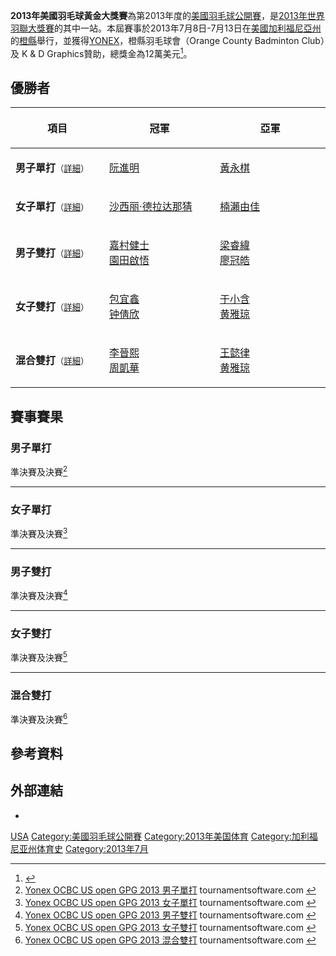 {{noteTA|G1=Badminton}}
{{infobox badminton event
|name           = 2013年美國羽毛球黃金大獎賽
|image          = 
|size           = 
|caption        =
|dates          = 2013年7月8日－7月13日
|number_edition = 
|level          = 3A
|prize_money    = 12萬美元
|location       = {{USA}}[[橙縣_(加利福尼亞州)|橙縣]]
|venue          = 
|previous       = 2012年美國羽毛球黃金大獎賽 
|next           = 2014年美國羽毛球黃金大獎賽
}}
'''2013年美國羽毛球黃金大獎賽'''為第2013年度的[[美國羽毛球公開賽|美國羽毛球公開賽]]，是[[2013年世界羽聯大獎賽|2013年世界羽聯大獎賽]]的其中一站。本屆賽事於2013年7月8日-7月13日在[[美國|美國]][[加利福尼亞州|加利福尼亞州]]的[[橙縣_(加利福尼亞州)|橙縣]]舉行，並獲得[[YONEX|YONEX]]，橙縣羽毛球會（Orange County Badminton Club）及 K & D Graphics贊助，總獎金為12萬美元<ref>{{cite web|title=Invitation - 2013 YONEX /OCBC Grand Prix Gold Championships|url=http://www.bwfbadminton.org/file.aspx?id=446431&dl=1|publisher=USA Badminton}}{{Dead link|date=2018年11月 |bot=InternetArchiveBot |fix-attempted=yes }}{{en}}</ref>。

== 優勝者 ==
{| class=wikitable style="font-size:small"
!width="200"|項目
!width="250"|冠軍
!width="250"|亞軍
|-
|'''男子單打'''<small>（[[#男子單打|詳細]]）</small>
|{{flagicon|VIE}} [[阮進明|阮進明]]
|{{flagicon|HKG}} [[黃永棋|黃永棋]]
|-
|'''女子單打'''<small>（[[#女子單打|詳細]]）</small>
|{{flagicon|THA}} [[沙西丽·德拉达那猜|沙西丽·德拉达那猜]]
|{{flagicon|JPN}} [[楠瀨由佳|楠瀨由佳]]
|-
|'''男子雙打'''<small>（[[#男子雙打|詳細]]）</small>
|{{flagicon|JPN}} [[嘉村健士|嘉村健士]]<br/>{{flagicon|JPN}} [[園田啟悟|園田啟悟]]
|{{flagicon|TPE}} [[梁睿緯|梁睿緯]]<br/>{{flagicon|TPE}} [[廖冠皓|廖冠皓]]
|-
|'''女子雙打'''<small>（[[#女子雙打|詳細]]）</small>
|{{flagicon|CHN}} [[包宜鑫|包宜鑫]]<br/>{{flagicon|CHN}} [[钟倩欣|钟倩欣]]
|{{flagicon|CHN}} [[于小含|于小含]]<br/>{{flagicon|CHN}} [[黄雅琼|黄雅琼]]
|-
|'''混合雙打'''<small>（[[#混合雙打|詳細]]）</small>
|{{flagicon|HKG}} [[李晉熙_(羽毛球運動員)|李晉熙]]<br/>{{flagicon|HKG}} [[周凱華|周凱華]]
|{{flagicon|CHN}} [[王懿律|王懿律]]<br/>{{flagicon|CHN}} [[黄雅琼|黄雅琼]]
|}

== 賽事賽果 ==
=== 男子單打 ===
;準決賽及決賽<ref name="MS">[http://bwf.tournamentsoftware.com/sport/draw.aspx?id=E85602DA-516F-49A4-A424-758B61B99048&draw=2 Yonex OCBC US open GPG 2013 男子單打] {{Wayback|url=http://bwf.tournamentsoftware.com/sport/draw.aspx?id=E85602DA-516F-49A4-A424-758B61B99048&draw=2 |date=20200626142610 }} tournamentsoftware.com {{en}}</ref>
{{4TeamBracket-Tennis3-v2
| team-width=200
| RD1-seed1=1
| RD1-team1={{flagicon|THA}} [[文萨·波萨那|文萨·波萨那]]
| RD1-score1-1=17
| RD1-score1-2='''21
| RD1-score1-3=12
| RD1-seed2=4
| RD1-team2='''{{flagicon|HKG}} [[黃永棋|黃永棋]]
| RD1-score2-1='''21
| RD1-score2-2=16
| RD1-score2-3='''21

| RD1-seed3=3
| RD1-team3='''{{flagicon|VIE}} [[阮進明|阮進明]]
| RD1-score3-1='''21
| RD1-score3-2='''21
| RD1-score3-3=
| RD1-seed4=13
| RD1-team4={{flagicon|JPN}} [[桃田賢斗|桃田賢斗]]
| RD1-score4-1=12
| RD1-score4-2=8
| RD1-score4-3=

| RD2-seed1=4
| RD2-team1={{flagicon|HKG}} [[黃永棋|黃永棋]]
| RD2-score1-1='''21
| RD2-score1-2=17
| RD2-score1-3=18
| RD2-seed2=3
| RD2-team2='''{{flagicon|VIE}} [[阮進明|阮進明]]
| RD2-score2-1=18
| RD2-score2-2='''21
| RD2-score2-3='''21
}}
----

=== 女子單打 ===
;準決賽及決賽<ref name="WS">[http://bwf.tournamentsoftware.com/sport/draw.aspx?id=E85602DA-516F-49A4-A424-758B61B99048&draw=4 Yonex OCBC US open GPG 2013 女子單打] {{Wayback|url=http://bwf.tournamentsoftware.com/sport/draw.aspx?id=E85602DA-516F-49A4-A424-758B61B99048&draw=4 |date=20210716224221 }} tournamentsoftware.com {{en}}</ref>
{{4TeamBracket-Tennis3-v2
| team-width=200
| RD1-seed1=1
| RD1-team1={{flagicon|THA}} [[妮查恩·金达蓬|妮查恩·金达蓬]]
| RD1-score1-1='''21
| RD1-score1-2=17
| RD1-score1-3=12
| RD1-seed2=
| RD1-team2='''{{flagicon|JPN}} [[楠瀨由佳|楠瀨由佳]]
| RD1-score2-1=13
| RD1-score2-2='''21
| RD1-score2-3='''21

| RD1-seed3=3
| RD1-team3='''{{flagicon|THA}} [[沙西丽·德拉达那猜|沙西丽·德拉达那猜]]
| RD1-score3-1='''21
| RD1-score3-2='''21
| RD1-score3-3=
| RD1-seed4=7
| RD1-team4={{flagicon|JPN}} [[今別府香里|今別府香里]]
| RD1-score4-1=19
| RD1-score4-2=13
| RD1-score4-3=

| RD2-seed1=
| RD2-team1={{flagicon|JPN}} [[楠瀨由佳|楠瀨由佳]]
| RD2-score1-1=12
| RD2-score1-2=13
| RD2-score1-3=
| RD2-seed2=3
| RD2-team2='''{{flagicon|THA}} [[沙西丽·德拉达那猜|沙西丽·德拉达那猜]]
| RD2-score2-1='''21
| RD2-score2-2='''21
| RD2-score2-3=
}}
----

=== 男子雙打 ===
;準決賽及決賽<ref name="MD">[http://bwf.tournamentsoftware.com/sport/draw.aspx?id=E85602DA-516F-49A4-A424-758B61B99048&draw=6 Yonex OCBC US open GPG 2013 男子雙打] {{Wayback|url=http://bwf.tournamentsoftware.com/sport/draw.aspx?id=E85602DA-516F-49A4-A424-758B61B99048&draw=6 |date=20200626143812 }} tournamentsoftware.com {{en}}</ref>
{{4TeamBracket-Tennis3-v2
| team-width=200
| RD1-seed1=1
| RD1-team1='''{{flagicon|JPN}} [[嘉村健士|嘉村健士]]<br/> {{flagicon|JPN}} [[園田啟悟|園田啟悟]]
| RD1-score1-1=14
| RD1-score1-2='''21
| RD1-score1-3='''21
| RD1-seed2=
| RD1-team2={{flagicon|THA}} [[万纳瓦·安布苏万|万纳瓦·安布苏万]]<br/> {{flagicon|THA}} [[帕迪帕特·查拉查勒姆|帕迪帕特·查拉查勒姆]]
| RD1-score2-1='''21
| RD1-score2-2=17
| RD1-score2-3=6

| RD1-seed3=7
| RD1-team3='''{{flagicon|TPE}} [[梁睿緯|梁睿緯]]<br/> {{flagicon|TPE}} [[廖冠皓|廖冠皓]]
| RD1-score3-1=15
| RD1-score3-2='''21
| RD1-score3-3='''23
| RD1-seed4=2
| RD1-team4={{flagicon|THA}} [[玛尼蓬·宗集|玛尼蓬·宗集]]<br/> {{flagicon|THA}} [[尼迪蓬·潘普佩克|尼迪蓬·潘普佩克]]
| RD1-score4-1='''21
| RD1-score4-2=17
| RD1-score4-3=21

| RD2-seed1=1
| RD2-team1='''{{flagicon|JPN}} [[嘉村健士|嘉村健士]]<br/> {{flagicon|JPN}} [[園田啟悟|園田啟悟]]
| RD2-score1-1='''21
| RD2-score1-2='''27
| RD2-score1-3=
| RD2-seed2=7
| RD2-team2={{flagicon|TPE}} [[梁睿緯|梁睿緯]]<br/> {{flagicon|TPE}} [[廖冠皓|廖冠皓]]
| RD2-score2-1=16
| RD2-score2-2=25
| RD2-score2-3=
}}

----

=== 女子雙打 ===
;準決賽及決賽<ref name="WD">[http://bwf.tournamentsoftware.com/sport/draw.aspx?id=E85602DA-516F-49A4-A424-758B61B99048&draw=7 Yonex OCBC US open GPG 2013 女子雙打] {{Wayback|url=http://bwf.tournamentsoftware.com/sport/draw.aspx?id=E85602DA-516F-49A4-A424-758B61B99048&draw=7 |date=20200626142603 }} tournamentsoftware.com {{en}}</ref>
{{4TeamBracket-Tennis3-v2
| team-width=200
| RD1-seed1=1
| RD1-team1='''{{flagicon|CHN}} [[包宜鑫|包宜鑫]]<br/> {{flagicon|CHN}} [[钟倩欣|钟倩欣]]
| RD1-score1-1='''21
| RD1-score1-2='''21
| RD1-score1-3=
| RD1-seed2=
| RD1-team2={{flagicon|JPN}} [[垣岩令佳|垣岩令佳]]<br/> {{flagicon|JPN}} [[前田美順|前田美順]]
| RD1-score2-1=18
| RD1-score2-2=19
| RD1-score2-3=

| RD1-seed3=
| RD1-team3='''{{flagicon|CHN}} [[于小含|于小含]]<br/> {{flagicon|CHN}} [[黄雅琼|黄雅琼]]
| RD1-score3-1='''21
| RD1-score3-2='''21
| RD1-score3-3=
| RD1-seed4=
| RD1-team4={{flagicon|JPN}} [[三木佑里子|三木佑里子]]<br/> {{flagicon|JPN}} [[米元小春|米元小春]]
| RD1-score4-1=12
| RD1-score4-2=9
| RD1-score4-3=

| RD2-seed1=1
| RD2-team1='''{{flagicon|CHN}} [[包宜鑫|包宜鑫]]<br/> {{flagicon|CHN}} [[钟倩欣|钟倩欣]]
| RD2-score1-1='''21
| RD2-score1-2='''24
| RD2-score1-3=
| RD2-seed2=
| RD2-team2={{flagicon|CHN}} [[于小含|于小含]]<br/> {{flagicon|CHN}} [[黄雅琼|黄雅琼]]
| RD2-score2-1=17
| RD2-score2-2=22
| RD2-score2-3=

}}
----

=== 混合雙打 ===
;準決賽及決賽<ref name="XD">[http://bwf.tournamentsoftware.com/sport/draw.aspx?id=E85602DA-516F-49A4-A424-758B61B99048&draw=8 Yonex OCBC US open GPG 2013 混合雙打] {{Wayback|url=http://bwf.tournamentsoftware.com/sport/draw.aspx?id=E85602DA-516F-49A4-A424-758B61B99048&draw=8 |date=20200621225942 }} tournamentsoftware.com {{en}}</ref>
{{4TeamBracket-Tennis3-v2
| team-width=200
| RD1-seed1=1
| RD1-team1='''{{flagicon|HKG}} [[李晉熙_(羽毛球運動員)|李晉熙]]<br/> {{flagicon|HKG}} [[周凱華|周凱華]]
| RD1-score1-1='''21
| RD1-score1-2='''21
| RD1-score1-3=
| RD1-seed2=
| RD1-team2={{flagicon|CHN}} [[张宁一|张宁一]]<br/> {{flagicon|CHN}} [[杜芃|杜芃]]
| RD1-score2-1=9
| RD1-score2-2=18
| RD1-score2-3=

| RD1-seed3=
| RD1-team3={{flagicon|NED}} [[雅高·阿伦斯|雅高·阿伦斯]]<br/> {{flagicon|NED}} [[塞莱娜·皮克|塞莱娜·皮克]]
| RD1-score3-1=17
| RD1-score3-2='''22
| RD1-score3-3=18
| RD1-seed4=
| RD1-team4={{flagicon|CHN}} [[王懿律|王懿律]]<br/> {{flagicon|CHN}} [[黄雅琼|黄雅琼]]
| RD1-score4-1='''21
| RD1-score4-2=20
| RD1-score4-3='''21

| RD2-seed1=1
| RD2-team1='''{{flagicon|HKG}} [[李晉熙_(羽毛球運動員)|李晉熙]]<br/> {{flagicon|HKG}} [[周凱華|周凱華]]
| RD2-score1-1='''21
| RD2-score1-2='''21
| RD2-score1-3=
| RD2-seed2=
| RD2-team2={{flagicon|CHN}} [[王懿律|王懿律]]<br/> {{flagicon|CHN}} [[黄雅琼|黄雅琼]]
| RD2-score2-1=8
| RD2-score2-2=14
| RD2-score2-3=
}}

== 參考資料 ==
{{Reflist}}

== 外部連結 ==
*{{official|http://www.usabadminton.org}}{{en}}

{{2013年世界羽聯大獎賽}}

[[Category:2013年世界羽聯大獎賽|USA]]
[[Category:美國羽毛球公開賽|Category:美國羽毛球公開賽]]
[[Category:2013年美国体育|Category:2013年美国体育]]
[[Category:加利福尼亚州体育史|Category:加利福尼亚州体育史]]
[[Category:2013年7月|Category:2013年7月]]